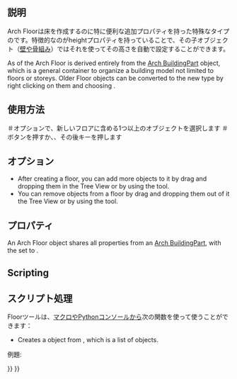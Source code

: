 <languages/>

<div class="mw-translate-fuzzy">
{{Docnav/ja
|[[Arch_Rebar|Rebar]]
|[[Arch_BuildingPart|Building Part]]
|[[Arch_Workbench|Arch]]
|IconL=Arch_Rebar.svg 
|IconC=Workbench_Arch.svg |IconR=Arch_BuildingPart.svg
}}
</div>

<div class="mw-translate-fuzzy">
{{GuiCommand/ja
|Name=Arch Floor|Name/ja=Arch Floor
|MenuLocation=Arch → Floor
|Workbenches=[[Arch Workbench/ja|Arch]]
|Shortcut={{KEY|F}} {{KEY|L}}
|SeeAlso=[[Arch Building]], [[Arch BuildingPart]], [[Arch Site]]
}}
</div>

<span id="Description"></span>
==説明==

<div class="mw-translate-fuzzy">
Arch Floorは床を作成するのに特に便利な追加プロパティを持った特殊なタイプのです。特徴的なのがheightプロパティを持っていることで、その子オブジェクト（[[Arch Wall|壁]]や[[Arch Structure|骨組み]]）ではそれを使ってその高さを自動で設定することができます。
</div>

As of {{VersionPlus|0.18}} the Arch Floor is derived entirely from the [[Arch_BuildingPart|Arch BuildingPart]] object, which is a general container to organize a building model not limited to floors or storeys. Older Floor objects can be converted to the new type by right clicking on them and choosing {{incode|Convert to BuildingPart}}.

<span id="Usage"></span>
==使用方法==

<div class="mw-translate-fuzzy">
＃オプションで、新しいフロアに含める1つ以上のオブジェクトを選択します
＃{{KEY | [[Image:Arch Floor.svg|16px]] '''Arch Floor'''}}ボタンを押すか、{{KEY | F}}、その後{{KEY | L}}キーを押します
</div>

<span id="Options"></span>
==オプション==

* After creating a floor, you can add more objects to it by drag and dropping them in the Tree View or by using the {{Button|[[Image:Arch Add.svg|16px]] [[Arch Add|Arch Add]]}} tool.
* You can remove objects from a floor by drag and dropping them out of it the Tree View or by using the {{Button|[[Image:Arch Remove.svg|16px]] [[Arch Remove|Arch Remove]]}} tool.

<span id="Properties"></span>
==プロパティ==

An Arch Floor object shares all properties from an [[Arch_BuildingPart|Arch BuildingPart]], with the {{PropertyData|Ifc Type}} set to {{incode|"Building Storey"}}.

==Scripting==

<div class="mw-translate-fuzzy">
==スクリプト処理==
</div>

<div class="mw-translate-fuzzy">
Floorツールは、[[macros|マクロ]]やPythonコンソールから次の関数を使って使うことができます：
</div>

{{Code|code=
Floor = makeFloor(objectslist=None, baseobj=None, name="Floor")
}}

* Creates a {{incode|Floor}} object from {{incode|objectslist}}, which is a list of objects.

例題:

{{Code|code=
import FreeCAD, Draft, Arch

p1 = FreeCAD.Vector(0, 0, 0)
p2 = FreeCAD.Vector(2000, 0, 0)
baseline = Draft.makeLine(p1, p2)
baseline2 = Draft.makeLine(p1, -1*p2)

Wall1 = Arch.makeWall(baseline, length=None, width=150, height=2000)
Wall2 = Arch.makeWall(baseline2, length=None, width=150, height=1800)
FreeCAD.ActiveDocument.recompute()

Floor = Arch.makeFloor([Wall1, Wall2])

Building = Arch.makeBuilding([Floor])
Site = Arch.makeSite(Building)
FreeCAD.ActiveDocument.recompute() 
}}


<div class="mw-translate-fuzzy">
{{Docnav/ja
|[[Arch_Rebar|Rebar]]
|[[Arch_BuildingPart|Building Part]]
|[[Arch_Workbench|Arch]]
|IconL=Arch_Rebar.svg 
|IconC=Workbench_Arch.svg |IconR=Arch_BuildingPart.svg
}}
</div>

{{BIM_Tools_navi{{#translation:}}}}
{{Userdocnavi{{#translation:}}}}
